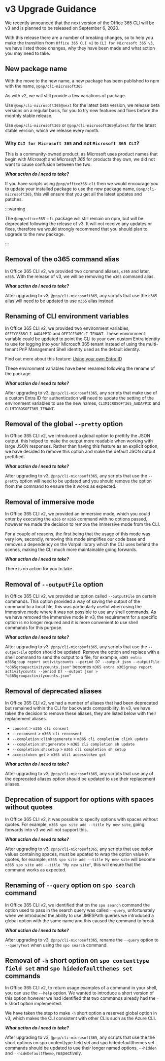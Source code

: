 # v3 Upgrade Guidance

We recently announced that the next version of the Office 365 CLI will be v3 and is planned to be released on September 6, 2020.

With this release there are a number of breaking changes, so to help you make the transition from `Office 365 CLI v2` to `CLI for Microsoft 365 v3`, we have listed those changes, why they have been made and what action you may need to take.

## New package name

With the move to the new name, a new package has been published to npm with the name, `@pnp/cli-microsoft365`

As with v2, we will still provide a few variations of package.

Use `@pnp/cli-microsoft365@next` for the latest beta version, we release beta versions on a regular basis, for you to try new features and fixes before the monthly stable release.

Use `@pnp/cli-microsoft365` or `@pnp/cli-microsoft365@latest` for the latest stable version, which we release every month.

### Why `CLI for Microsoft 365` and not `Microsoft 365 CLI`?

This is a community-owned product, as Microsoft uses product names that begin with _Microsoft_ and _Microsoft 365_ for products they own, we did not want to cause confusion between the two.

***What action do I need to take?***

If you have scripts using `@pnp/office365-cli` then we would encourage you to update your installed package to use the new package name, `@pnp/cli-microsoft365`, this will ensure that you get all the latest updates and patches.

:::warning

The `@pnp/office365-cli` package will still remain on npm, but will be deprecated following the release of v3. It will not receive any updates or fixes, therefore we would strongly recommend that you should plan to upgrade to the new package.

:::

## Removal of the o365 command alias

In Office 365 CLI v2, we provided two command aliases, `o365` and later, `m365`. With the release of v3, we will be removing the `o365` command alias.

***What action do I need to take?***

After upgrading to v3, `@pnp/cli-microsoft365`, any scripts that use the `o365` alias will need to be updated to use `m365` alias instead.

## Renaming of CLI environment variables

In Office 365 CLI v2, we provided two environment variables, `OFFICE365CLI_AADAPPID` and `OFFICE365CLI_TENANT`. These environment variable could be updated to point the CLI to your own custom Entra identity to use for logging into your Microsoft 365 tenant instead of using the multi-tenant PnP Management Shell identity used as the default identity.

Find out more about this feature: [Using your own Entra ID](user-guide/using-own-identity.mdx)

These environment variables have been renamed following the rename of the package.

***What action do I need to take?***

After upgrading to v3, `@pnp/cli-microsoft365`, any scripts that make use of a custom Entra ID for authentication will need to update the setting of the environment variables to use the new names, `CLIMICROSOFT365_AADAPPID` and `CLIMICROSOFT365_TENANT`.

## Removal of the global `--pretty` option

In Office 365 CLI v2, we introduced a global option to prettify the JSON output, this helped to make the output more readable when working with large JSON responses. Rather than having this feature as an explicit option, we have decided to remove this option and make the default JSON output prettified.

***What action do I need to take?***

After upgrading to v3, `@pnp/cli-microsoft365`, any scripts that use the `--pretty` option will need to be updated and you should remove the option from the command to ensure the it works as expected.

## Removal of immersive mode

In Office 365 CLI v2, we provided an immersive mode, which you could enter by executing the `o365` or `m365` command with no options passed, however we made the decision to remove the immersive mode from the CLI.

For a couple of reasons, the first being that the usage of this mode was very low, secondly, removing this mode simplifies our code base and removes a dependency on the Vorpal library which the CLI uses behind the scenes, making the CLI much more maintainable going forwards.

***What action do I need to take?***

There is no action for you to take.

## Removal of `--outputFile` option

In Office 365 CLI v2, we provided an option called `--outputFile` on certain commands. This option provided a way of saving the output of the command to a local file, this was particularly useful when using the immersive mode where it was not possible to use any shell commands. As we have removed the immersive mode in v3, the requirement for a specific option is no longer required and it is more convenient to use shell commands for this purpose.

***What action do I need to take?***

After upgrading to v3, `@pnp/cli-microsoft365`, any scripts that use the `--outputFile` option should be updated. Remove the option and replace with a shell command to send the output to a file, for example, `m365 entra o365group report activitycounts --period D7 --output json --outputFile "o365groupactivitycounts.json"` becomes `m365 entra o365group report activitycounts --period D7 --output json > "o365groupactivitycounts.json"`

## Removal of deprecated aliases

In Office 365 CLI v2, we had a number of aliases that had been deprecated but remained within the CLI for backwards compatibility. In v3, we have taken the decision to remove these aliases, they are listed below with their replacement aliases.

- `consent` > `m365 cli consent`
- `--reconsent` > `m365 cli reconsent`
- `--completion:clink:generate` > `m365 cli completion clink update`
- `--completion:sh:generate` > `m365 cli completion sh update`
- `--completion:sh:setup` > `m365 cli completion sh setup`
- `accesstoken get` > `m365 util accesstoken get`

***What action do I need to take?***

After upgrading to v3, `@pnp/cli-microsoft365`, any scripts that use any of the deprecated aliases option should be updated to use their replacement aliases.

## Deprecation of support for options with spaces without quotes

In Office 365 CLI v2, it was possible to specify options with spaces without quotes. For example, `m365 spo site add --title My new site`, going forwards into v3 we will not support this.

***What action do I need to take?***

After upgrading to v3, `@pnp/cli-microsoft365`, any scripts that use option values containing spaces, must be  updated to wrap the option value in quotes, for example, `m365 spo site add --title My new site` will become `m365 spo site add --title "My new site"`, this will ensure that the command works as expected.

## Renaming of `--query` option on `spo search` command

In Office 365 CLI v2, we identified that on the `spo search` command the option used to pass in the search query was called `--query`, unfortunately when we introduced the ability to use JMESPath queries we introduced a global option with the same name and this caused the command to break.

***What action do I need to take?***

After upgrading to v3, `@pnp/cli-microsoft365`, rename the `--query` option to `--queryText` when using the `spo search` command.

## Removal of `-h` short option on `spo contenttype field set` and `spo hidedefaultthemes set` commands

In Office 365 CLI v2, to return usage examples of a command in your shell, you can use the `--help` option. We wanted to introduce a short version of this option however we had identified that two commands already had the `-h` short option implemented.

We have taken the step to make `-h` short option a reserved global option in v3, which makes the CLI consistent with other CLIs such as the Azure CLI.

***What action do I need to take?***

After upgrading to v3, `@pnp/cli-microsoft365`, any scripts that use the the short options on spo contenttype field set and spo hidedefaultthemes set commands should be updated to use their longer named options, `--hidden` and `--hideDefaultTheme`, respectively.
